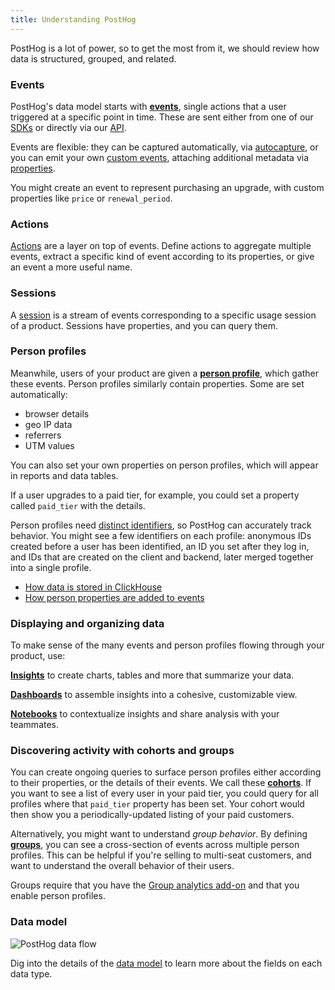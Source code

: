 ```yaml
---
title: Understanding PostHog
---
```



PostHog is a lot of power, so to get the most from it, we should review how data is structured, grouped, and related.

### Events

PostHog's data model starts with **[events](/docs/data/events)**, single actions that a user triggered at a specific point in time. These are sent either from one of our [SDKs](/docs/libraries) or directly via our [API](/docs/api).

Events are flexible: they can be captured automatically, via [autocapture](/docs/product-analytics/autocapture), or you can emit your own [custom events](/docs/getting-started/send-events), attaching additional metadata via [properties](/docs/data/events#event-properties).

You might create an event to represent purchasing an upgrade, with custom properties like `price` or `renewal_period`.

### Actions

[Actions](/docs/data/actions) are a layer on top of events. Define actions to aggregate multiple events, extract a specific kind of event according to its properties, or give an event a more useful name.

### Sessions

A [session](/docs/data/sessions) is a stream of events corresponding to a specific usage session of a product. Sessions have properties, and you can query them.

### Person profiles

Meanwhile, users of your product are given a **[person profile](/docs/data/persons)**, which gather these events. Person profiles similarly contain properties. Some are set automatically:

- browser details
- geo IP data
- referrers
- UTM values

You can also set your own properties on person profiles, which will appear in reports and data tables.

If a user upgrades to a paid tier, for example, you could set a property called `paid_tier` with the details.

Person profiles need [distinct identifiers](/docs/getting-started/identify-users), so PostHog can accurately track behavior. You might see a few identifiers on each profile: anonymous IDs created before a user has been identified, an ID you set after they log in, and IDs that are created on the client and backend, later merged together into a single profile.

<CalloutBox icon="IconBook" title="Further reading" type="tip">

- [How data is stored in ClickHouse](/docs/how-posthog-works/clickhouse)
- [How person properties are added to events](/docs/how-posthog-works/ingestion-pipeline#2-person-processing)

</CalloutBox>

### Displaying and organizing data

To make sense of the many events and person profiles flowing through your product, use:

**[Insights](/docs/product-analytics/insights)** to create charts, tables and more that summarize your data.

**[Dashboards](/docs/product-analytics/dashboards)** to assemble insights into a cohesive, customizable view.

**[Notebooks](/docs/notebooks)** to contextualize insights and share analysis with your teammates.

### Discovering activity with cohorts and groups

You can create ongoing queries to surface person profiles either according to their properties, or the details of their events. We call these **[cohorts](/docs/data/cohorts)**. If you want to see a list of every user in your paid tier, you could query for all profiles where that `paid_tier` property has been set. Your cohort would then show you a periodically-updated listing of your paid customers.

Alternatively, you might want to understand *group behavior*. By defining **[groups](/docs/product-analytics/group-analytics)**, you can see a cross-section of events across multiple person profiles. This can be helpful if you're selling to multi-seat customers, and want to understand the overall behavior of their users.

Groups require that you have the [Group analytics add-on](/addons#group-analytics) and that you enable person profiles.

### Data model

![PostHog data flow](https://res.cloudinary.com/dmukukwp6/image/upload/posthog_data_diagram_84bf3b121b.png)

Dig into the details of the [data model](/docs/how-posthog-works/data-model) to learn more about the fields on each data type.
